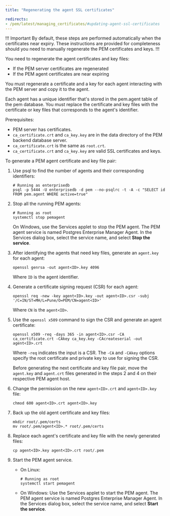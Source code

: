 ```yaml
---
title: "Regenerating the agent SSL certificates"

redirects:
- /pem/latest/managing_certificates/#updating-agent-ssl-certificates
---
```


!!! Important
By default, these steps are performed automatically when the certificates near expiry.
These instructions are provided for completeness should you need to manually regenerate the PEM certificates and keys. 
!!!

You need to regenerate the agent certificates and key files:
- If the PEM server certificates are regenerated
- If the PEM agent certificates are near expiring

You must regenerate a certificate and a key for each agent interacting with the PEM server and copy it to the agent.

Each agent has a unique identifier that's stored in the pem.agent table of the pem database. You must replace the certificate and key files with the certificate or key files that corresponds to the agent's identifier. 

Prerequisites:
- PEM server has certificates.
- `ca_certificate.crt` and `ca_key.key` are in the data directory of the PEM backend database server.
- `ca_certificate.crt` is the same as `root.crt`.
- `ca_certificate.crt` and `ca_key.key` are valid SSL certificates and keys. 

To generate a PEM agent certificate and key file pair:

1. Use psql to find the number of agents and their corresponding identifiers:

   ```shell
   # Running as enterprisedb
   psql -p 5444 -U enterprisedb -d pem --no-psqlrc -t -A -c "SELECT id FROM pem.agent WHERE active=true"
   ```

1. Stop all the running PEM agents:

   ```shell
   # Running as root
   systemctl stop pemagent
   ```

   On Windows, use the Services applet to stop the PEM agent. The PEM agent service is named Postgres Enterprise Manager Agent. In the Services dialog box, select the service name, and select **Stop the service**.

1. After identifying the agents that need key files, generate an `agent.key` for each agent:

    ```shell
    openssl genrsa -out agent<ID>.key 4096
   ```
   
   Where `ID` is the agent identifier.

1. Generate a certificate signing request (CSR) for each agent:

   ```shell
   openssl req -new -key agent<ID>.key -out agent<ID>.csr -subj '/C=IN/ST=MH/L=Pune/O=PEM/CN=agent<ID>'
   ```
   
   Where `CN` is the `agent<ID>`.

1. Use the `openssl x509` command to sign the CSR and generate an agent certificate:

   ```shell
   openssl x509 -req -days 365 -in agent<ID>.csr -CA ca_certificate.crt -CAkey ca_key.key -CAcreateserial -out agent<ID>.crt
   ```
      
   Where `-req` indicates the input is a CSR. The `-CA` and `-CAkey` options specify the root certificate and private key to use for signing the CSR.

   Before generating the next certificate and key file pair, move the `agent.key` and `agent.crt` files generated in the steps 2 and 4 on their respective PEM agent host.

1. Change the permission on the new `agent<ID>.crt` and `agent<ID>.key` file:

   ```shell
   chmod 600 agent<ID>.crt agent<ID>.key
   ```

1. Back up the old agent certificate and key files:

   ```shell
   mkdir root/.pem/certs
   mv root/.pem/agent<ID>.* root/.pem/certs
   ```

1. Replace each agent's certificate and key file with the newly generated files: 
   
   ```shell
   cp agent<ID>.key agent<ID>.crt root/.pem
   ```

1. Start the PEM agent service.

   - On Linux:

     ```shell
     # Running as root
     systemctl start pemagent
     ```

    - On Windows:
      Use the Services applet to start the PEM agent. The PEM agent service is named Postgres Enterprise Manager Agent. In the Services dialog box, select the service name, and select **Start the service**.
